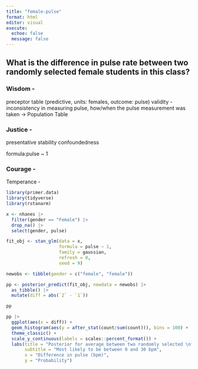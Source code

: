 ```yaml
---
title: "female-pulse"
format: html
editor: visual
execute: 
  echoe: false
  message: false
---
```


## What is the difference in pulse rate between two randomly selected female students in this class?

### Wisdom - 
preceptor table (predictive, units: females, outcome: pulse) 
validity - inconsistency in measuring pulse, how/when the pulse measurement was taken ->
Population Table

### Justice - 
presentative
stability 
confoundedness

formula:pulse ~ 1

### Courage - 



Temperance -


```r
library(primer.data)
library(tidyverse)
library(rstanarm)
```
```r
x <- nhanes |>
  filter(gender == "Female") |>
  drop_na() |>
  select(gender, pulse)
```

```r
fit_obj <- stan_glm(data = x, 
                    formula = pulse ~ 1, 
                    family = gaussian, 
                    refresh = 0,
                    seed = 9)

newobs <- tibble(gender = c("female", "female"))

pp <- posterior_predict(fit_obj, newdata = newobs) |>
  as_tibble() |>
  mutate(diff = abs(`2` - `1`))

pp
```

```r
pp |>
  ggplot(aes(x = diff)) +
  geom_histogram(aes(y = after_stat(count/sum(count))), bins = 100) +
  theme_classic() +
  scale_y_continuous(labels = scales::percent_format()) +
  labs(title = "Posterior for average between two randomly selected \nfemale students",
       subtitle = "Most likely to be between 0 and 30 bpm",
       x = "Difference in pulse (bpm)",
       y = "Probability")
```

